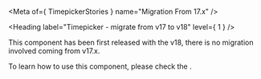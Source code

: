 
<Meta of={ TimepickerStories } name="Migration From 17.x" />

<Heading label="Timepicker - migrate from v17 to v18" level={ 1 } />

This component has been first released with the v18, there is no migration involved coming from v17.x.

To learn how to use this component, please check the <StorybookLink kind="ODS Components/Form elements/Timepicker" label="documentation" story="Documentation" />.
